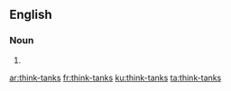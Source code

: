 {{also|thinktanks|think tanks}}
==English==

===Noun===
{{head|en|noun plural form}}

# {{plural of|think-tank|lang=en}}

[[ar:think-tanks]]
[[fr:think-tanks]]
[[ku:think-tanks]]
[[ta:think-tanks]]